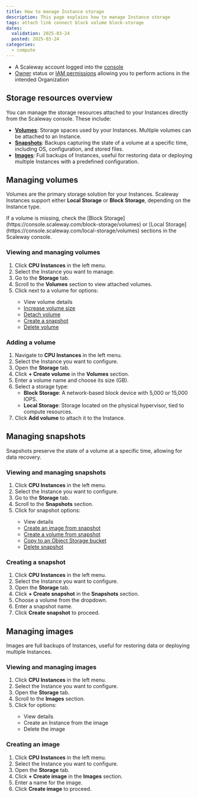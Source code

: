 ```yaml
---
title: How to manage Instance storage
description: This page explains how to manage Instance storage
tags: attach link connect block volume block-storage
dates:
  validation: 2025-03-24
  posted: 2025-03-24
categories:
  - compute
---
```



<Requirements />

- A Scaleway account logged into the [console](https://console.scaleway.com)
- [Owner](/iam/concepts/#owner) status or [IAM permissions](/iam/concepts/#permission) allowing you to perform actions in the intended Organization

## Storage resources overview
You can manage the storage resources attached to your Instances directly from the Scaleway console. These include:

- **[Volumes](#managing-volumes)**: Storage spaces used by your Instances. Multiple volumes can be attached to an Instance.
- **[Snapshots](#managing-snapshots)**: Backups capturing the state of a volume at a specific time, including OS, configuration, and stored files.
- **[Images](#managing-images)**: Full backups of Instances, useful for restoring data or deploying multiple Instances with a predefined configuration.

## Managing volumes
Volumes are the primary storage solution for your Instances. Scaleway Instances support either **Local Storage** or **Block Storage**, depending on the Instance type.

<Message type="tip">
  If a volume is missing, check the [Block Storage](https://console.scaleway.com/block-storage/volumes) or [Local Storage](https://console.scaleway.com/local-storage/volumes) sections in the Scaleway console.
</Message>

### Viewing and managing volumes
1. Click **CPU Instances** in the left menu.
2. Select the Instance you want to manage.
3. Go to the **Storage** tab.
4. Scroll to the **Volumes** section to view attached volumes.
5. Click <Icon name="more" /> next to a volume for options:
    - View volume details
    - [Increase volume size](/block-storage/how-to/increase-block-volume/)
    - [Detach volume](/block-storage/how-to/detach-a-volume/)
    - [Create a snapshot](/block-storage/how-to/create-a-snapshot/)
    - [Delete volume](/block-storage/how-to/delete-a-volume/)

### Adding a volume
1. Navigate to **CPU Instances** in the left menu.
2. Select the Instance you want to configure.
3. Open the **Storage** tab.
4. Click **+ Create volume** in the **Volumes** section.
5. Enter a volume name and choose its size (GB).
6. Select a storage type:
    - **Block Storage**: A network-based block device with 5,000 or 15,000 IOPS.
    - **Local Storage**: Storage located on the physical hypervisor, tied to compute resources.
7. Click **Add volume** to attach it to the Instance.

## Managing snapshots
Snapshots preserve the state of a volume at a specific time, allowing for data recovery.

### Viewing and managing snapshots
1. Click **CPU Instances** in the left menu.
2. Select the Instance you want to configure.
3. Go to the **Storage** tab.
4. Scroll to the **Snapshots** section.
5. Click <Icon name="more" /> for snapshot options:
    - View details
    - [Create an image from snapshot](/instances/how-to/create-image-from-snapshot/)
    - [Create a volume from snapshot](/block-storage/how-to/create-volume-from-snapshot/)
    - [Copy to an Object Storage bucket](/block-storage/how-to/create-volume-from-snapshot/)
    - [Delete snapshot](/block-storage/how-to/delete-a-snapshot/)

### Creating a snapshot
1. Click **CPU Instances** in the left menu.
2. Select the Instance you want to configure.
3. Open the **Storage** tab.
4. Click **+ Create snapshot** in the **Snapshots** section.
5. Choose a volume from the dropdown.
6. Enter a snapshot name.
7. Click **Create snapshot** to proceed.

## Managing images
Images are full backups of Instances, useful for restoring data or deploying multiple Instances.

### Viewing and managing images
1. Click **CPU Instances** in the left menu.
2. Select the Instance you want to configure.
3. Open the **Storage** tab.
4. Scroll to the **Images** section.
5. Click <Icon name="more" /> for options:
    - View details
    - Create an Instance from the image
    - Delete the image

### Creating an image
1. Click **CPU Instances** in the left menu.
2. Select the Instance you want to configure.
3. Open the **Storage** tab.
4. Click **+ Create image** in the **Images** section.
5. Enter a name for the image.
6. Click **Create image** to proceed.
